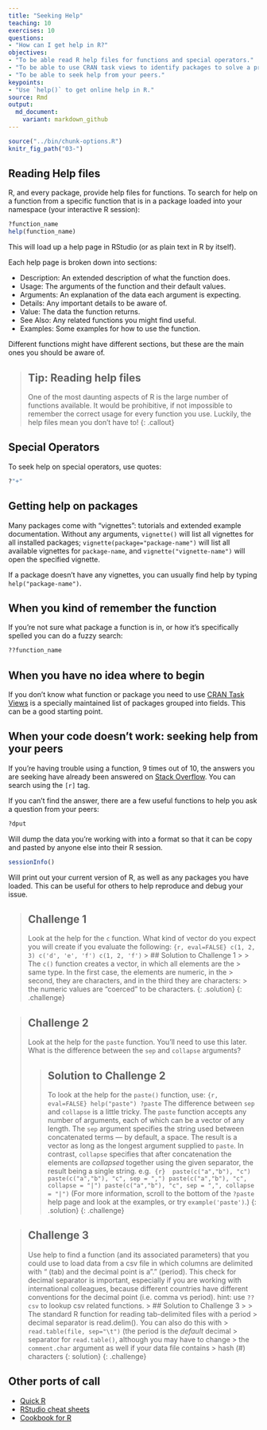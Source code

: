 ```yaml
---
title: "Seeking Help"
teaching: 10
exercises: 10
questions:
- "How can I get help in R?"
objectives:
- "To be able read R help files for functions and special operators."
- "To be able to use CRAN task views to identify packages to solve a problem."
- "To be able to seek help from your peers."
keypoints:
- "Use `help()` to get online help in R."
source: Rmd
output:
  md_document:
    variant: markdown_github
---
```


```r
source("../bin/chunk-options.R")
knitr_fig_path("03-")
```

## Reading Help files

R, and every package, provide help files for functions. To search for help on a
function from a specific function that is in a package loaded into your
namespace (your interactive R session):

```r
?function_name
help(function_name)
```

This will load up a help page in RStudio (or as plain text in R by itself).

Each help page is broken down into sections:

 - Description: An extended description of what the function does.
 - Usage: The arguments of the function and their default values.
 - Arguments: An explanation of the data each argument is expecting.
 - Details: Any important details to be aware of.
 - Value: The data the function returns.
 - See Also: Any related functions you might find useful.
 - Examples: Some examples for how to use the function.

Different functions might have different sections, but these are the main ones you should be aware of.

> ## Tip: Reading help files
>
> One of the most daunting aspects of R is the large number of functions
> available. It would be prohibitive, if not impossible to remember the
> correct usage for every function you use. Luckily, the help files
> mean you don't have to!
{: .callout}

## Special Operators

To seek help on special operators, use quotes:

```r
?"+"
```

## Getting help on packages

Many packages come with "vignettes": tutorials and extended example documentation.
Without any arguments, `vignette()` will list all vignettes for all installed packages;
`vignette(package="package-name")` will list all available vignettes for
`package-name`, and `vignette("vignette-name")` will open the specified vignette.

If a package doesn't have any vignettes, you can usually find help by typing
`help("package-name")`.

## When you kind of remember the function

If you're not sure what package a function is in, or how it's specifically spelled you can do a fuzzy search:

```r
??function_name
```

## When you have no idea where to begin

If you don't know what function or package you need to use
[CRAN Task Views](http://cran.at.r-project.org/web/views)
is a specially maintained list of packages grouped into
fields. This can be a good starting point.

## When your code doesn't work: seeking help from your peers

If you're having trouble using a function, 9 times out of 10,
the answers you are seeking have already been answered on
[Stack Overflow](http://stackoverflow.com/). You can search using
the `[r]` tag.

If you can't find the answer, there are a few useful functions to
help you ask a question from your peers:

```r
?dput
```

Will dump the data you're working with into a format so that it can
be copy and pasted by anyone else into their R session.

```r
sessionInfo()
```

Will print out your current version of R, as well as any packages you
have loaded. This can be useful for others to help reproduce and debug
your issue.

> ## Challenge 1
>
> Look at the help for the `c` function. What kind of vector do you
> expect you will create if you evaluate the following:
> ```{r, eval=FALSE}
> c(1, 2, 3)
> c('d', 'e', 'f')
> c(1, 2, 'f')
> ```
> > ## Solution to Challenge 1
> >
> > The `c()` function creates a vector, in which all elements are the
> > same type. In the first case, the elements are numeric, in the
> > second, they are characters, and in the third they are characters:
> > the numeric values are "coerced" to be characters.
> {: .solution}
{: .challenge}

> ## Challenge 2
>
> Look at the help for the `paste` function. You'll need to use this later.
> What is the difference between the `sep` and `collapse` arguments?
>
> > ## Solution to Challenge 2
> >
> > To look at the help for the `paste()` function, use:
> > ```{r, eval=FALSE}
> > help("paste")
> > ?paste
> > ```
> > The difference between `sep` and `collapse` is a little
> > tricky. The `paste` function accepts any number of arguments, each of which
> > can be a vector of any length. The `sep` argument specifies the string
> > used between concatenated terms — by default, a space. The result is a
> > vector as long as the longest argument supplied to `paste`. In contrast,
> > `collapse` specifies that after concatenation the elements are *collapsed*
> > together using the given separator, the result being a single string.
> > e.g. 
> > ```{r} 
> > paste(c("a","b"), "c")
> > paste(c("a","b"), "c", sep = ",")
> > paste(c("a","b"), "c", collapse = "|")
> > paste(c("a","b"), "c", sep = ",", collapse = "|")
> > ```
> > (For more information,
> > scroll to the bottom of the `?paste` help page and look at the
> > examples, or try `example('paste')`.)
> {: .solution}
{: .challenge}

> ## Challenge 3
> Use help to find a function (and its associated parameters) that you could
> use to load data from a csv file in which columns are delimited with "\t"
> (tab) and the decimal point is a "." (period). This check for decimal
> separator is important, especially if you are working with international
> colleagues, because different countries have different conventions for the
> decimal point (i.e. comma vs period).
> hint: use `??csv` to lookup csv related functions.
> > ## Solution to Challenge 3
> >
> > The standard R function for reading tab-delimited files with a period
> > decimal separator is read.delim(). You can also do this with
> > `read.table(file, sep="\t")` (the period is the *default* decimal
> > separator for `read.table()`, although you may have to change
> > the `comment.char` argument as well if your data file contains
> > hash (#) characters
> {: solution}
{: .challenge}

## Other ports of call

* [Quick R](http://www.statmethods.net/)
* [RStudio cheat sheets](http://www.rstudio.com/resources/cheatsheets/)
* [Cookbook for R](http://www.cookbook-r.com/)
